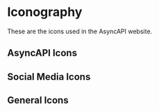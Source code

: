 

<Meta title="Design System/Icons" />

# Iconography

These are the icons used in the AsyncAPI website.

## AsyncAPI Icons

<IconGallery>
  <IconItem name="AsyncAPI">
    <IconAsyncAPI />
  </IconItem>

  <IconItem name="Generator">
    <IconGenerator />
  </IconItem>

  <IconItem name="Modelina">
    <IconModelina />
  </IconItem>

  <IconItem name="Spec">
    <IconSpec />
  </IconItem>

  <IconItem name="Parser">
    <IconParser />
  </IconItem>
</IconGallery>

## Social Media Icons

<IconGallery>
  <IconItem name="LinkedIn">
    <IconLinkedIn />
  </IconItem>

  <IconItem name="Slack">
    <IconSlack />
  </IconItem>

  <IconItem name="Twitch">
    <IconTwitch />
  </IconItem>

  <IconItem name="Twitter">
    <IconTwitter />
  </IconItem>

  <IconItem name="YouTube">
    <IconYoutube />
  </IconItem>

  <IconItem name="YouTube Gray">
    <IconYoutubeGray />
  </IconItem>

  <IconItem name="GitHub">
    <IconGitHub />
  </IconItem>

  <IconItem name="Github Actions">
    <IconGithubActions />
  </IconItem>

  <IconItem name="Github Organization">
    <IconGithubOrganization />
  </IconItem>

  <IconItem name="Google Calendar">
    <IconGoogleCalendar />
  </IconItem>
</IconGallery>

## General Icons

<IconGallery>
  <IconItem name="Ambassador">
    <IconAmbassador />
  </IconItem>

  <IconItem name="Arrow Down">
    <IconArrowDown />
  </IconItem>

  <IconItem name="Arrow Left">
    <IconArrowLeft />
  </IconItem>

  <IconItem name="Arrow Right">
    <IconArrowRight />
  </IconItem>

  <IconItem name="Arrow Up">
    <IconArrowUp />
  </IconItem>

  <IconItem name="Calendar">
    <IconCalendar />
  </IconItem>

  <IconItem name="Clipboard">
    <IconClipboard />
  </IconItem>

  <IconItem name="Code">
    <IconCode />
  </IconItem>

  <IconItem name="Community">
    <Community />
  </IconItem>

  <IconItem name="Conference">
    <Conference />
  </IconItem>

  <IconItem name="Contributing">
    <IconContributing />
  </IconItem>

  <IconItem name="Cross">
    <Cross />
  </IconItem>

  <IconItem name="Dashboard">
    <IconDashboard />
  </IconItem>

  <IconItem name="Docs Arrow">
    <DocsArrow />
  </IconItem>

  <IconItem name="Documents">
    <IconDocuments />
  </IconItem>

  <IconItem name="Exclamation">
    <IconExclamation />
  </IconItem>

  <IconItem name="Filter">
    <IconFilter />
  </IconItem>

  <IconItem name="Getting Started">
    <IconGettingStarted />
  </IconItem>

  <IconItem name="Grad Cap">
    <IconGradCap />
  </IconItem>

  <IconItem name="Guide">
    <IconGuide />
  </IconItem>

  <IconItem name="Home">
    <IconHome />
  </IconItem>

  <IconItem name="Hub">
    <IconHub />
  </IconItem>

  <IconItem name="Info Icon">
    <InfoIcon />
  </IconItem>

  <IconItem name="Light Bulb">
    <IconLightBulb />
  </IconItem>

  <IconItem name="Loupe">
    <IconLoupe />
  </IconItem>

  <IconItem name="Meetings">
    <IconMeetings />
  </IconItem>

  <IconItem name="Nav Item Dropdown">
    <NavItemDropdown />
  </IconItem>

  <IconItem name="Newsroom">
    <IconNewsroom />
  </IconItem>

  <IconItem name="Paper">
    <IconPaper />
  </IconItem>

  <IconItem name="Plant">
    <IconPlant />
  </IconItem>

  <IconItem name="Plugins">
    <IconPlugins />
  </IconItem>

  <IconItem name="Power Plug">
    <IconPowerPlug />
  </IconItem>

  <IconItem name="Question Mark">
    <QuestionMark />
  </IconItem>

  <IconItem name="Quote">
    <IconQuote />
  </IconItem>

  <IconItem name="React">
    <IconReact />
  </IconItem>

  <IconItem name="Rocket">
    <IconRocket />
  </IconItem>

  <IconItem name="Search">
    <IconSearch />
  </IconItem>

  <IconItem name="Search Icon">
    <SearchIcon />
  </IconItem>

  <IconItem name="Subscribe">
    <IconSubscribe />
  </IconItem>

  <IconItem name="Tools">
    <IconTools />
  </IconItem>

  <IconItem name="TSC">
    <IconTSC />
  </IconItem>

  <IconItem name="Tutorials">
    <IconTutorials />
  </IconItem>

  <IconItem name="Use Cases">
    <IconUseCases />
  </IconItem>

  <IconItem name="Users">
    <IconUsers />
  </IconItem>

  <IconItem name="Webinar">
    <Webinar />
  </IconItem>
</IconGallery>
